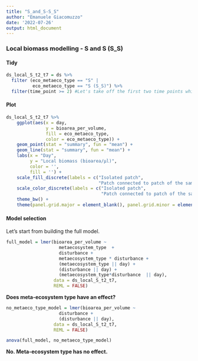 ```yaml
---
title: "S_and_S-S_S"
author: "Emanuele Giacomuzzo"
date: '2022-07-26'
output: html_document
---
```


### Local biomass modelling - S and S (S_S)

#### Tidy

```r
ds_local_S_t2_t7 = ds %>%
  filter (eco_metaeco_type == "S" | 
          eco_metaeco_type == "S (S_S)") %>%
  filter(time_point >= 2) #Let's take off the first two time points which are before the first disturbance event.
```

#### Plot

```r
ds_local_S_t2_t7 %>%
    ggplot(aes(x = day,
               y = bioarea_per_volume,
               fill = eco_metaeco_type,
               color = eco_metaeco_type)) +
    geom_point(stat = "summary", fun = "mean") +
    geom_line(stat = "summary", fun = "mean") +
    labs(x = "Day", 
         y = "Local biomass (bioarea/µl)", 
         color = '', 
         fill = '') +
    scale_fill_discrete(labels = c("Isolated patch", 
                                   "Patch connected to patch of the same size")) +
    scale_color_discrete(labels = c("Isolated patch", 
                                    "Patch connected to patch of the same size")) +
    theme_bw() +
    theme(panel.grid.major = element_blank(), panel.grid.minor = element_blank())
```

#### Model selection

Let's start from building the full model.

```r
full_model = lmer(bioarea_per_volume ~ 
                    metaecosystem_type  + 
                    disturbance + 
                    metaecosystem_type * disturbance + 
                    (metaecosystem_type || day) + 
                    (disturbance || day) + 
                    (metaecosystem_type*disturbance  || day),
                  data = ds_local_S_t2_t7, 
                  REML = FALSE)
```

**Does meta-ecosystem type have an effect?**

```r

no_metaeco_type_model = lmer(bioarea_per_volume ~ 
                    disturbance + 
                    (disturbance || day),
                  data = ds_local_S_t2_t7, 
                  REML = FALSE)

anova(full_model, no_metaeco_type_model)
```

**No. Meta-ecosystem type has no effect.**
